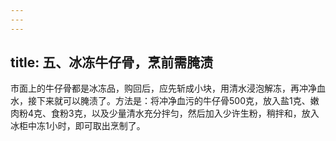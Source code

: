 ```yaml
---
---
---
```

title: 五、冰冻牛仔骨，烹前需腌渍
---






市面上的牛仔骨都是冰冻品，购回后，应先斩成小块，用清水浸泡解冻，再冲净血水，接下来就可以腌渍了。方法是：将冲净血污的牛仔骨500克，放入盐1克、嫩肉粉4克、食粉3克，以及少量清水充分拌匀，然后加入少许生粉，稍拌和，放入冰柜中冻1小时，即可取出烹制了。